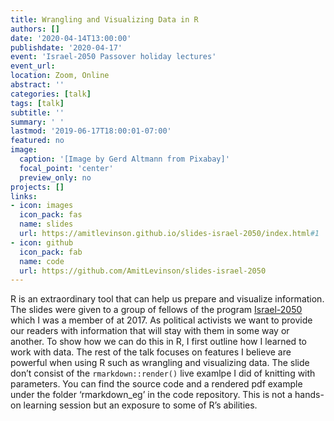 ```yaml
---
title: Wrangling and Visualizing Data in R
authors: []
date: '2020-04-14T13:00:00'
publishdate: '2020-04-17'
event: 'Israel-2050 Passover holiday lectures'
event_url:
location: Zoom, Online
abstract: ''
categories: [talk]
tags: [talk]
subtitle: ''
summary: ' '
lastmod: '2019-06-17T18:00:01-07:00'
featured: no
image:
  caption: '[Image by Gerd Altmann from Pixabay]'
  focal_point: 'center'
  preview_only: no
projects: []
links:
- icon: images
  icon_pack: fas
  name: slides
  url: https://amitlevinson.github.io/slides-israel-2050/index.html#1
- icon: github
  icon_pack: fab
  name: code
  url: https://github.com/AmitLevinson/slides-israel-2050
---
```


R is an extraordinary tool that can help us prepare and visualize information. The slides were given to a group of fellows of the program [Israel-2050](https://israel2050.co.il/) which I was a member of at 2017. As political activists we want to provide our readers with information that will stay with them in some way or another. To show how we can do this in R, I first outline how I learned to work with data. The rest of the talk focuses on features I believe are powerful when using R such as wrangling and visualizing data. The slide don't consist of the `rmarkdown::render()` live examlpe I did of knitting with parameters. You can find the source code and a rendered pdf example under the folder 'rmarkdown_eg' in the code repository. This is not a hands-on learning session but an exposure to some of R's abilities.